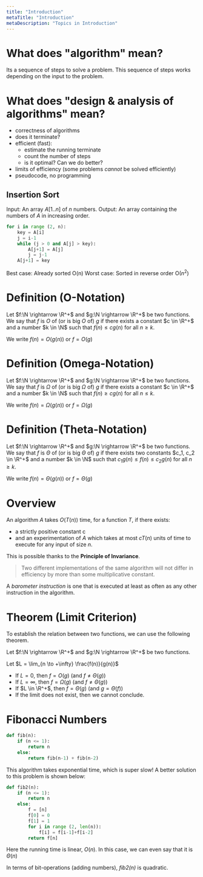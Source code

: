 ```yaml
---
title: "Introduction"
metaTitle: "Introduction"
metaDescription: "Topics in Introduction"
---
```

<link
  rel="stylesheet"
  href="https://cdn.jsdelivr.net/npm/katex@0.11.0/dist/katex.min.css"
  integrity="sha384-BdGj8xC2eZkQaxoQ8nSLefg4AV4/AwB3Fj+8SUSo7pnKP6Eoy18liIKTPn9oBYNG"
  crossOrigin="anonymous"
/>


# What does "algorithm" mean?

Its a sequence of steps to solve a problem. This sequence of steps works depending on the input to the problem.

# What does "design & analysis of algorithms" mean?

- correctness of algorithms
- does it terminate?
- efficient (fast):
    - estimate the running terminate
    - count the number of steps
    - is it optimal? Can we do better?
- limits of efficiency (some problems *cannot* be solved efficiently)
- pseudocode, no programming

## Insertion Sort

Input: An array $A[1..n]$ of $n$ numbers.
Output: An array containing the numbers of $A$ in increasing order.

```python
for i in range (2, n):
    key = A[i]
    j = i-1
    while (j > 0 and A[j] > key):
        A[j+1] = A[j]
        j = j-1
    A[j+1] = key
```

Best case: Already sorted O(n)
Worst case: Sorted in reverse order O($n^2$)

# Definition (O-Notation)

Let $f:\N \rightarrow \R^+$ and $g:\N \rightarrow \R^+$ be two functions. We say that $f$ is $O$ of (or is big $O$ of) $g$ if there exists a constant $c \in \R^+$ and a number $k \in \N$ such that $f(n) \leq c g(n)$ for all $n \geq k$. 

We write $f (n) = O(g(n))$ or $f = O(g)$

# Definition (Omega-Notation)

Let $f:\N \rightarrow \R^+$ and $g:\N \rightarrow \R^+$ be two functions. We say that $f$ is $\Omega$ of (or is big $\Omega$ of) $g$ if there exists a constant $c \in \R^+$ and a number $k \in \N$ such that $f(n) \geq c g(n)$ for all $n \leq k$. 

We write $f (n) = \Omega (g(n))$ or $f = \Omega (g)$

# Definition (Theta-Notation)

Let $f:\N \rightarrow \R^+$ and $g:\N \rightarrow \R^+$ be two functions. We say that $f$ is $\Theta$ of (or is big $\Theta$ of) $g$ if there exists two constants $c_1, c_2 \in \R^+$ and a number $k \in \N$ such that $c_1 g(n) \leq f(n) \leq c_2 g(n)$ for all $n \geq k$. 

We write $f (n) = \Theta (g(n))$ or $f = \Theta (g)$

# Overview

An algorithm $A$ takes $O(T(n))$ time, for a function $T$, if there exists:
- a strictly positive constant c
- and an experimentation of $A$ which takes at most $c T(n)$ units of time to execute for any input of size $n$.

This is possible thanks to the **Principle of Invariance**. 
> Two different implementations of the same algorithm will not differ in efficiency by more than some multiplicative constant.

A *barometer instruction* is one that is executed at least as often as any other instruction in the algorithm.

# Theorem (Limit Criterion)

To establish the relation between two functions, we can use the following theorem.

Let $f:\N \rightarrow \R^+$ and $g:\N \rightarrow \R^+$ be two functions.

Let $L = \lim_{n \to +\infty} \frac{f(n)}{g(n)}$

- If $L = 0$, then $f = O(g)$ (and $f \neq \Theta(g))$
- If $L = \infty$, then $f = \Omega(g)$ (and $f \neq \Theta(g))$
- If $L \in \R^+$, then $f = \Theta(g)$ (and $g = \Theta(f))$
- If the limit does not exist, then we cannot conclude. 

# Fibonacci Numbers

```python
def fib(n):
    if (n <= 1):
        return n
    else:
        return fib(n-1) + fib(n-2)
```

This algorithm takes exponential time, which is super slow! A better solution to this problem is shown below:

```python
def fib2(n):
    if (n <= 1):
        return n
    else:
        f = [n]
        f[0] = 0
        f[1] = 1
        for i in range (2, len(n)):
            f[i] = f[i-1]+f[i-2]
        return f[n]
```

Here the running time is linear, $O(n)$. In this case, we can even say that it is $\Theta (n)$

In terms of bit-operations (adding numbers), *fib2(n)* is quadratic.